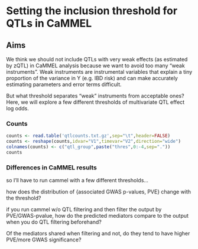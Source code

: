 # Setting the inclusion threshold for QTLs in CaMMEL

## Aims

We think we should not include QTLs with very weak effects (as estimated by zQTL) in CaMMEL analysis because we want to avoid too many "weak instruments". Weak instruments are instrumental variables that explain a tiny proportion of the variance in Y (e.g. IBD risk) and can make accurately estimating parameters and error terms difficult.

But what threshold separates "weak" instruments from acceptable ones? Here, we will explore a few different thresholds of multivariate QTL effect log odds.

### Counts

```r
counts <- read.table('qtlcounts.txt.gz',sep="\t",header=FALSE)
counts <- reshape(counts,idvar="V1",timevar="V2",direction="wide")
colnames(counts) <- c("qtl_group",paste("thres",0:-4,sep="."))
counts
```

### Differences in CaMMEL results

so I'll have to run cammel with a few different thresholds... 

how does the distribution of {associated GWAS p-values, PVE} change with the threshold? 

if you run cammel w/o QTL filtering and then filter the output by PVE/GWAS-pvalue, how do the predicted mediators compare to the output when you do QTL filtering beforehand?

Of the mediators shared when filtering and not, do they tend to have higher PVE/more GWAS significance?

## 


